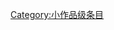 {{catmore1|[[Wikipedia:农业专题|Wikipedia:农业专题]]}}
{{Articles by Quality| topic=农业|project=农业|format=TOC}}
{{Wikipedia category}}
{{emptycat}}

[[Category:小作品级条目|Category:小作品级条目]]
